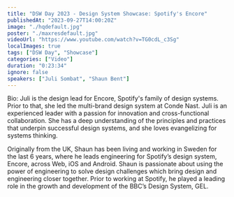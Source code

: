 ```yaml
---
title: "DSW Day 2023 - Design System Showcase: Spotify's Encore"
publishedAt: "2023-09-27T14:00:20Z"
image: "./hqdefault.jpg"
poster: "./maxresdefault.jpg"
videoUrl: "https://www.youtube.com/watch?v=TG0cdL_c3Sg"
localImages: true
tags: ["DSW Day", "Showcase"]
categories: ["Video"]
duration: "0:23:34"
ignore: false
speakers: ["Juli Sombat", "Shaun Bent"]
---
```


Bio:
Juli is the design lead for Encore, Spotify's family of design systems. Prior to that, she led the multi-brand design system at Conde Nast. Juli is an experienced leader with a passion for innovation and cross-functional collaboration. She has a deep understanding of the principles and practices that underpin successful design systems, and she loves evangelizing for systems thinking.

Originally from the UK, Shaun has been living and working in Sweden for the last 6 years, where he leads engineering for Spotify’s design system, Encore, across Web, iOS and Android. Shaun is passionate about using the power of engineering to solve design challenges which bring design and engineering closer together. Prior to working at Spotify, he played a leading role in the growth and development of the BBC’s Design System, GEL.
